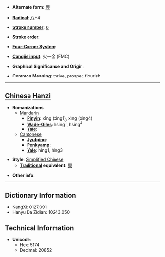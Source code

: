 * '''Alternate form''': [[興]]

* '''[[Wiktionary:Chinese radical index| Radical]]''': [[Wiktionary:Chinese radical index 八|八]]+4

* '''[[Wiktionary:Chinese total strokes index|Stroke number]]''': [[Wiktionary:Chinese total strokes index 6|6]]

* '''Stroke order''': 

* '''[[Wiktionary:Chinese four corner index|Four-Corner System]]''': 

* '''[[Wiktionary:Chinese Cangjie index|Cangjie input]]''': 火一金 (FMC)

* '''Graphical Significance and Origin''': 

* '''Common Meaning''': thrive, prosper, flourish

----

== [[Chinese]] [[Hanzi]] ==

* '''Romanizations'''
** [[Mandarin]]
*** '''[[Pinyin]]''': xīng (xing1), xìng (xing4)
*** '''[[Wade-Giles]]''': hsing<sup>1</sup>, hsing<sup>4</sup>
*** '''[[Yale]]''': 
**[[Cantonese]]
***'''[[Jyutping]]''':
***'''[[Penkyamp]]''': 
***'''[[Yale]]''': hing1, hing3

* '''Style''': [[Simplified Chinese]] 
** '''[[Traditional Chinese|Traditional]] equivalent''': [[興]]

* '''Other info''': 

----

== Dictionary Information ==

* KangXi: 0127.091
* Hanyu Da Zidian: 10243.050

== Technical Information ==

* '''Unicode''':
** Hex: 5174
** Decimal: 20852